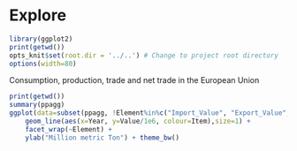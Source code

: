 Explore
=======

```r
library(ggplot2)
print(getwd())
opts_knit$set(root.dir = '../..') # Change to project root directory
options(width=80)
```


Consumption, production, trade and net trade in the European Union
```r
print(getwd())
summary(ppagg)
ggplot(data=subset(ppagg, !Element%in%c("Import_Value", "Export_Value","Price"))) +  
    geom_line(aes(x=Year, y=Value/1e6, colour=Item),size=1) +
    facet_wrap(~Element) +
    ylab("Million metric Ton") + theme_bw()
 
```
